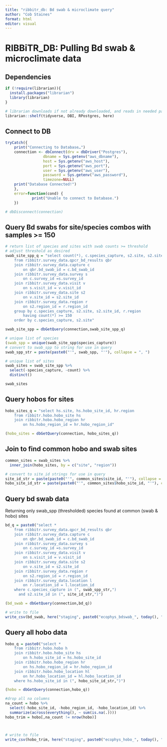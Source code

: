 ```yaml
---
title: "ribbitr_db: Bd swab & microclimate query"
author: "Cob Staines"
format: html
editor: visual
---
```


# RIBBiTR_DB: Pulling Bd swab & microclimate data

## Dependencies

```r
if (!require(librarian)){
  install.packages("librarian")
  library(librarian)
}

# librarian downloads if not already downloaded, and reads in needed packages
librarian::shelf(tidyverse, DBI, RPostgres, here)
```

## Connect to DB

```r
tryCatch({
    print("Connecting to Database…")
    connection <- dbConnect(drv = dbDriver("Postgres"),
                 dbname = Sys.getenv("aws_dbname"),
                 host = Sys.getenv("aws_host"),
                 port = Sys.getenv("aws_port"),
                 user = Sys.getenv("aws_user"),
                 password = Sys.getenv("aws_password"),
                 timezone=NULL)
    print("Database Connected!")
    },
    error=function(cond) {
            print("Unable to connect to Database.")
    })

# dbDisconnect(connection)
```

## Query Bd swabs for site/species combos with samples >= 150

```r

# return list of species and sites with swab counts >= threshold
# adjust threshold as desired
swab_site_spp_q = "select count(*), c.species_capture, s2.site, s2.site_id, r.region
	from ribbitr.survey_data.qpcr_bd_results qbr
	join ribbitr.survey_data.capture c
		on qbr.bd_swab_id = c.bd_swab_id
	join ribbitr.survey_data.survey s
		on c.survey_id =s.survey_id
	join ribbitr.survey_data.visit v
		on s.visit_id = v.visit_id 
	join ribbitr.survey_data.site s2 
		on v.site_id = s2.site_id 
	join ribbitr.survey_data.region r
		on s2.region_id = r.region_id
	group by c.species_capture, s2.site, s2.site_id, r.region
		having count(*) >= 150
	order by c.species_capture, s2.site"

swab_site_spp = dbGetQuery(connection,swab_site_spp_q)

# unique list of species
(swab_spp = unique(swab_site_spp$species_capture))
# convert to swab_spp to string for use in query
swab_spp_str = paste(paste0("'", swab_spp, "'"), collapse = ", ")

# unique list of sites
swab_sites = swab_site_spp %>%
  select(-species_capture, -count) %>%
  distinct()

swab_sites
```

## Query hobos for sites

```r
hobo_sites_q = "select hs.site, hs.hobo_site_id, hr.region
	from ribbitr.hobo.hobo_site hs
	join ribbitr.hobo.hobo_region hr 
		on hs.hobo_region_id = hr.hobo_region_id"

(hobo_sites = dbGetQuery(connection, hobo_sites_q))
```

## Join to find common hobo and swab sites

```r
common_sites = swab_sites %>%
  inner_join(hobo_sites, by = c("site", "region"))

# convert to site_id strings for use in query
site_id_str = paste(paste0("'", common_sites$site_id, "'"), collapse = ", ")
hobo_site_id_str = paste(paste0("'", common_sites$hobo_site_id, "'"), collapse = ", ")
```

## Query bd swab data

Returning only swab_spp (thresholded) species found at common (swab & hobo) sites

```r
bd_q = paste0("select *
	from ribbitr.survey_data.qpcr_bd_results qbr
	join ribbitr.survey_data.capture c
		on qbr.bd_swab_id = c.bd_swab_id
	join ribbitr.survey_data.survey s
		on c.survey_id =s.survey_id
	join ribbitr.survey_data.visit v
		on s.visit_id = v.visit_id 
	join ribbitr.survey_data.site s2 
		on v.site_id = s2.site_id 
	join ribbitr.survey_data.region r
		on s2.region_id = r.region_id
	join ribbitr.survey_data.location l
		on r.location_id = l.location_id
	where c.species_capture in (", swab_spp_str,")
	  and s2.site_id in (", site_id_str,")")

(bd_swab = dbGetQuery(connection,bd_q))

# write to file
write_csv(bd_swab, here("staging", paste0("ecophys_bdswab_", today(), ".gz")))

```

## Query all hobo data

```r
hobo_q = paste0("select *
	from ribbitr.hobo.hobo h
	join ribbitr.hobo.hobo_site hs
		on h.hobo_site_id = hs.hobo_site_id 
	join ribbitr.hobo.hobo_region hr 
		on hs.hobo_region_id = hr.hobo_region_id
	join ribbitr.hobo.hobo_location hl 
		on hr.hobo_location_id = hl.hobo_location_id
	where hs.hobo_site_id in (", hobo_site_id_str,")")

(hobo = dbGetQuery(connection,hobo_q))

#drop all na columns
na_count = hobo %>%
  select(-hobo_site_id, -hobo_region_id, -hobo_location_id) %>%
  summarize(across(everything(), ~ sum(is.na(.))))
hobo_trim = hobo[,na_count != nrow(hobo)]



# write to file
write_csv(hobo_trim, here("staging", paste0("ecophys_hobo_", today(), ".gz")))
```
